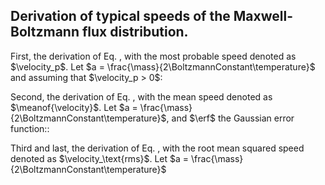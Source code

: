 ::: {.column-page-right}
::: {.callout-note}
# Derivation of typical speeds of the Maxwell-Boltzmann flux distribution.

First, the derivation of Eq. \eqref{eq:mbfd_most_probable_speed}, with the most probable speed denoted as $\velocity_p$. Let $a = \frac{\mass}{2\BoltzmannConstant\temperature}$ and assuming that $\velocity_p > 0$:
\begin{alignat*}{3}
    && \left. \frac{df(\velocity)}{d\velocity}\right|_{\velocity_p} =\; \frac{d}{d\velocity} \left[ 2 \cdot \left(\frac{\mass}{2\BoltzmannConstant\temperature}\right)^2 \cdot \velocity^3 \cdot \exp\left( -\frac{\mass\velocity^2}{2\BoltzmannConstant\temperature}\right)\right]_{\velocity_p} &= 0 \\
    \Rightarrow && \left[3\velocity_p^2 \cdot \exp\left( -a\velocity_p^2 \right) - 2a\velocity_p^4 \cdot \exp\left( -a\velocity_p^2 \right) \right] &= 0 \nonumber \\
    \Rightarrow &&\; \velocity_p = \sqrt{\frac{3}{2a}} &= \sqrt{\frac{3\BoltzmannConstant\temperature}{\mass}}.
\end{alignat*}


Second, the derivation of Eq. \eqref{eq:mbfd_mean_speed}, with the mean speed denoted as $\meanof{\velocity}$. Let $a = \frac{\mass}{2\BoltzmannConstant\temperature}$, and $\erf$ the Gaussian error function::
\begin{align*}
    % \meanof{\velocity} &= \int_0^\infty \velocity f(\velocity) d\velocity = 2 \left(\frac{\mass}{2\BoltzmannConstant\temperature}\right)^2 \cdot \int_0^\infty \velocity^4 \exp\left(-\frac{\mass\velocity^2}{2\BoltzmannConstant\temperature}\right) d\velocity = 2 a^2 \int_0^\infty \velocity^4 \exp\left(- a\velocity^2\right) d\velocity \\
    \meanof{\velocity} &= \int_0^\infty \velocity f(\velocity) d\velocity = 2 a^2 \int_0^\infty \velocity^4 \exp\left(- a\velocity^2\right) d\velocity \\
    \Rightarrow\qquad \meanof{\velocity} &= \left[ \frac{3\sqrt{\pi}\erf\left(\sqrt{a}\velocity\right)}{4\sqrt{a}} - \frac{\velocity\exp\left(-a\velocity^2\right) \cdot \left(2a\velocity^2 + 3\right)}{2} \right]_0^\infty \\
    \Rightarrow\qquad \meanof{\velocity} &= \sqrt{\frac{9\pi}{16a}} = \sqrt{\frac{9\pi\BoltzmannConstant\temperature}{8\mass}} = \sqrt{\frac{3\pi}{8}}\,\cdot \velocity_p.
\end{align*}


Third and last, the derivation of Eq. \eqref{eq:mbfd_rms_speed}, with the root mean squared speed denoted as $\velocity_\text{rms}$. Let $a = \frac{\mass}{2\BoltzmannConstant\temperature}$
\begin{align*}
    \velocity_\text{rms} &= \sqrt{\meanof{\velocity^2}} = \left(\int_0^\infty \velocity^2 f(\velocity) d\velocity \right)^{1/2} = \left( \int_0^\infty 2a^2 \velocity^5 \exp\left(-a\velocity^2\right) d\velocity\right)^{1/2} \\
    \Rightarrow\qquad \velocity_\text{rms} &= \left( \left[-\frac{\exp\left(-a\velocity^2\right) \left(a^2\velocity^4 + 2a\velocity^2 + 2 \right)}{a}\right]_0^\infty \right)^{1/2} \\
    \Rightarrow\qquad \velocity_\text{rms} &= \left(\frac{2}{a}\right)^{1/2} = \sqrt{\frac{4\BoltzmannConstant\temperature}{\mass}} = \sqrt{\frac{4}{3}}\,\cdot \velocity_p.
\end{align*}
:::
:::